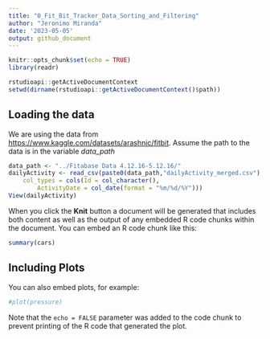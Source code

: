 ```yaml
---
title: "0_Fit_Bit_Tracker_Data_Sorting_and_Filtering"
author: "Jeronimo Miranda"
date: '2023-05-05'
output: github_document
---
```


```r
knitr::opts_chunk$set(echo = TRUE)
library(readr)
```

```r
rstudioapi::getActiveDocumentContext
setwd(dirname(rstudioapi::getActiveDocumentContext()$path))
```

## Loading the data
We are using the data from <https://www.kaggle.com/datasets/arashnic/fitbit>. 
Assume the path to the data is in the variable *data_path*

```r
data_path <- "../Fitabase Data 4.12.16-5.12.16/"
dailyActivity <- read_csv(paste0(data_path,"dailyActivity_merged.csv"), 
    col_types = cols(Id = col_character(), 
        ActivityDate = col_date(format = "%m/%d/%Y")))
View(dailyActivity)
```

When you click the **Knit** button a document will be generated that includes both content as well as the output of any embedded R code chunks within the document. You can embed an R code chunk like this:

```r
summary(cars)
```

## Including Plots

You can also embed plots, for example:

```r
#plot(pressure)
```

Note that the `echo = FALSE` parameter was added to the code chunk to prevent printing of the R code that generated the plot.
